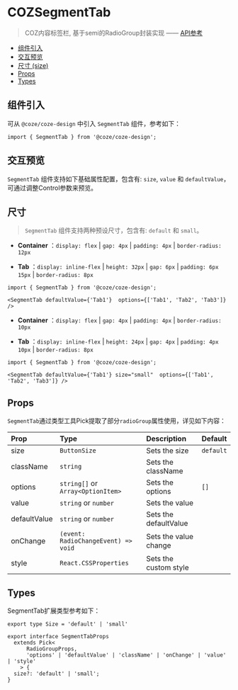 

<Meta of={SegmentTabStories} name="Docs" />

# COZSegmentTab

> COZ内容标签栏, 基于semi的RadioGroup封装实现    —— [API参考](https://semi.bytedance.net/zh-CN/input/radio)

- [组件引入](#组件引入)
- [交互预览](#交互预览)
- [尺寸 (size)](#尺寸)
- [Props](#props)
- [Types](#types)

## 组件引入
可从 `@coze/coze-design` 中引入 `SegmentTab` 组件，参考如下：

```tsx
import { SegmentTab } from '@coze/coze-design';
```

## 交互预览
`SegmentTab` 组件支持如下基础属性配置，包含有: `size`, `value` 和 `defaultValue`，可通过调整Control参数来预览。

<Canvas of={SegmentTabStories.Default} />

<Controls  />

## 尺寸
> `SegmentTab` 组件支持两种预设尺寸，包含有: `default` 和 `small`。
<Story of={SegmentTabStories.Default} />

- **Container** ：`display: flex` | `gap: 4px` | `padding: 4px` | `border-radius: 12px`

- **Tab** ：`display: inline-flex` | `height: 32px` | `gap: 6px` | `padding: 6px 15px` | `border-radius: 8px`

```tsx
import { SegmentTab } from '@coze/coze-design';

<SegmentTab defaultValue={'Tab1'}  options={['Tab1', 'Tab2', 'Tab3']} />
```

<Story of={SegmentTabStories.Size} />

- **Container** ：`display: flex` | `gap: 4px` | `padding: 4px` | `border-radius: 10px`

- **Tab** ：`display: inline-flex` | `height: 24px` | `gap: 4px` | `padding: 4px 10px` | `border-radius: 8px`

```tsx
import { SegmentTab } from '@coze/coze-design';

<SegmentTab defaultValue={'Tab1'} size="small"  options={['Tab1', 'Tab2', 'Tab3']} />
```

## Props
`SegmentTab`通过类型工具Pick提取了部分`radioGroup`属性使用，详见如下内容：

| Prop         | Type                                | Description           | Default   |
|:-------------|:------------------------------------|:----------------------|:----------|
| size         | `ButtonSize`                        | Sets the size         | `default` |
| className    | `string`                            | Sets the className    |           |
| options      | `string[]` or `Array<OptionItem>`   | Sets the options      | `[]`      |
| value        | `string` or `number`                | Sets the value        |           |
| defaultValue | `string` or `number`                | Sets the defaultValue |           |
| onChange     | `(event: RadioChangeEvent) => void` | Sets the value change |           |
| style        | `React.CSSProperties`               | Sets the custom style |           |


## Types
SegmentTab扩展类型参考如下：

```tsx
export type Size = 'default' | 'small'
```

```tsx
export interface SegmentTabProps
  extends Pick<
      RadioGroupProps,
      'options' | 'defaultValue' | 'className' | 'onChange' | 'value' | 'style'
    > {
  size?: 'default' | 'small';
}
```
